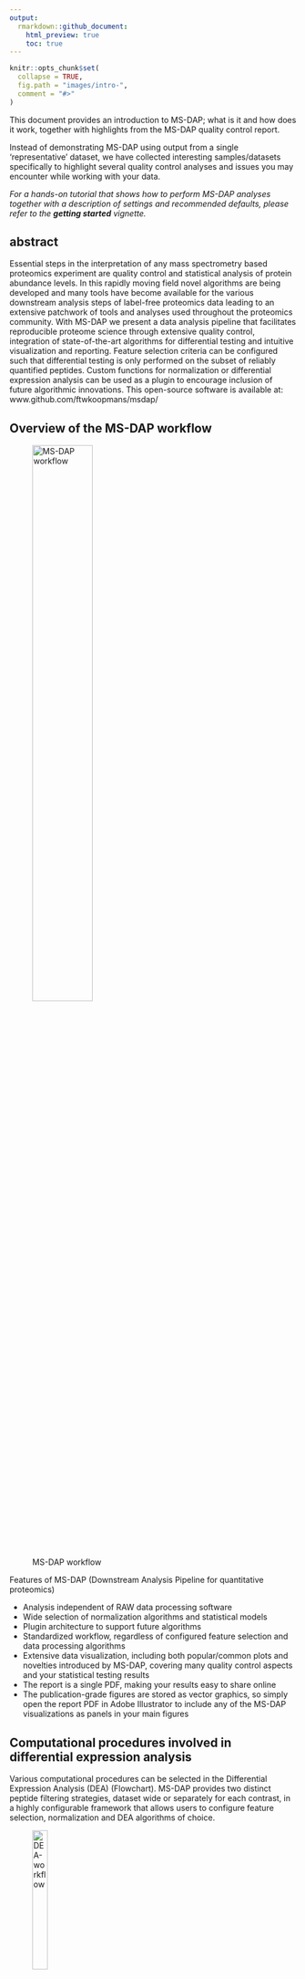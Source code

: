 ```yaml
---
output:
  rmarkdown::github_document:
    html_preview: true
    toc: true
---
```


```r
knitr::opts_chunk$set(
  collapse = TRUE,
  fig.path = "images/intro-",
  comment = "#>"
)
```


This document provides an introduction to MS-DAP; what is it and how does it work, together with highlights from the MS-DAP quality control report.

Instead of demonstrating MS-DAP using output from a single 'representative' dataset, we have collected interesting samples/datasets specifically to highlight several quality control analyses and issues you may encounter while working with your data.

_For a hands-on tutorial that shows how to perform MS-DAP analyses together with a description of settings and recommended defaults, please refer to the **getting started** vignette._



## abstract

Essential steps in the interpretation of any mass spectrometry based proteomics experiment are quality control and statistical analysis of protein abundance levels. In this rapidly moving field novel algorithms are being developed and many tools have become available for the various downstream analysis steps of label-free proteomics data leading to an extensive patchwork of tools and analyses used throughout the proteomics community. With MS-DAP we present a data analysis pipeline that facilitates reproducible proteome science through extensive quality control, integration of state-of-the-art algorithms for differential testing and intuitive visualization and reporting. Feature selection criteria can be configured such that differential testing is only performed on the subset of reliably quantified peptides. Custom functions for normalization or differential expression analysis can be used as a plugin to encourage inclusion of future algorithmic innovations. This open-source software is available at: www.github.com/ftwkoopmans/msdap/


## Overview of the MS-DAP workflow

![MS-DAP workflow](images/msdap-overview.png){width=50%}

Features of MS-DAP (Downstream Analysis Pipeline for quantitative proteomics)

- Analysis independent of RAW data processing software
- Wide selection of normalization algorithms and statistical models
- Plugin architecture to support future algorithms
- Standardized workflow, regardless of configured feature selection and data processing algorithms
- Extensive data visualization, including both popular/common plots and novelties introduced by MS-DAP, covering many quality control aspects and your statistical testing results
- The report is a single PDF, making your results easy to share online
- The publication-grade figures are stored as vector graphics, so simply open the report PDF in Adobe Illustrator to include any of the MS-DAP visualizations as panels in your main figures


## Computational procedures involved in differential expression analysis

Various computational procedures can be selected in the Differential Expression Analysis (DEA) (Flowchart). MS-DAP provides two distinct peptide filtering strategies, dataset wide or separately for each contrast, in a highly configurable framework that allows users to configure feature selection, normalization and DEA algorithms of choice.

![DEA-workflow](images/DEA-workflow.png){width=25%}


### DEA-workflow: feature selection

Feature selection is an important first step in which one decides on which peptides represent reliable data that should be used in downstream statistical analysis. The following criteria are available to determine whether a peptide is 'valid' in a sample group:

- identified in at least N samples
- identified in at least x% of samples
- quantified in at least N samples
- quantified in at least x% of samples
- topN peptides per protein; after above filters, rank peptides by the number of samples where detected and their overall CoV and keep the top N
- the respective protein has at least N peptides that pass the above filters

'identified' refers to peptide p in sample s was identified through MS/MS for DDA datasets, or identified with a confidence qvalue <= 0.01 for DIA datasets. Quantified refers to datapoints either identified and quantified or not identified but their abundance was inferred through match-between-runs.


### DEA-workflow: normalization

A second important step is to choose the normalization procedure. There are different normalization algorithms available in MS-DAP:

- median, simply scale each sample such that the median value is the same throughout the dataset
- VSN, from vsn R package (justvsn)
- Loess, from limma R package; normalizeCyclicLoess(log2_data, iterations = 10, method = "fast")
- RLR, from MSqRob R package; normalizeRLR @ https://github.com/statOmics/MSqRob/blob/MSqRob0.7.6/R/preprocess_MaxQuant.R
- MS-EmpiRe, mode normalization as implemented in msEmpiRe R package
- VWMB, Variation Within Mode Between (novel, unpublished)
- modebetween, application of VWMB to only normalize between groups (replicates within each group are all scaled in the exact same manner)




## Quality Control

MS-DAP builds a report that allows in depth quality control (QC). Building blocks of the QC report are:

- individual samples analyzed through identified peptides and chromatographic effects
- reproducibility & outliers visualized among replicates
- presentation of dataset-wide effects; identification of batch effects through PCA
- information needed to reproduce results

The QC report can be used to evaluate data that thereafter is subsequently re-analyzed. For instance, after inspection the report users are encouraged to flag suspicious samples as 'exclude' so they are not taken into account during differential abundance analysis, instead of removing them from the dataset entirely. By keeping all samples in the dataset the MS-DAP QC report enables transparancy and shows _why_ samples were removed.

In the sections below a subset of all MS-DAP QC figures is highlighted to showcase the wide scope of quality control included. To see what a full QC report looks like, you can directly view the results of the quickstart example from the installation guide by [clicking this download link](/examples/data/dataset_Klaassen2018_pmid26931375_report.pdf).


### sample metadata

MS-DAP allows you to inspect potential sources of bias in the sample set. We therefore strongly encourage annotation of the samples in your dataset with experimental conditions relevant for QC, such as experiment batch, SDS-PAGE gel number (if multiple were used), order of sample processing and measurement, etc. This sample metadata can be provided as a table (Excel or plain-text csv/tsv).

MS-DAP generates a template file that is almost ready to go, you only have to open it in Excel and provide the sample groups and add additional columns that describe experimental conditions!

For example, after you've loaded your dataset (eg; on the next line after `msdap::import_dataset_skyline(...)`) you can write a sample metadata template file using `msdap::write_template_for_sample_metadata(dataset, filename = "C:/temp/samples.xlsx")`, edit it in Excel, close Excel, then read it back into R using `msdap::import_sample_metadata(dataset, filename = "C:/temp/samples.xlsx")`.


### detect counts

The number of detected peptides in a sample, as compared to other samples in the dataset, is a proxy for experiment quality.

In this example we apply MS-DAP to an in-house DDA dataset that makes use of SDS-PAGE gels to demonstrate how MS-DAP automatically generates QC figures for all provided sample metadata. In this dataset, we have 4 gels (a-d) and the location on the gel is also annotated (note that for one sample we merged gel lanes 4 and 5, in the sample metadata table we simply denoted this as '4 + 5').

Below figures are a screenshot from the QC report; the first panel describes all sample metadata provided in this dataset, samples on each row are color-coded according to respective metadata. The Following panels further detail each row of this figure. Taken together, these allow you to identify whether some technical aspect coincides with a systematic reduction in peptide identification.

In this example, gel d clearly was the most successful 'experiment batch' and we observe a troublesome difference in peptide detection counts between gels.

![detect counts, color-coded by sample metadata](images/qc-detect_counts.png)


### chromatography

MS-DAP quality control analyses can help identify temporary problems while a sample elutes over the HPLC column. This allows to identify technical problems that may otherwise be mistakingly interpreted as biological effects.

For instance, suppose that sensitivity is strongly reduced (or the column is blocking) for a 10 minute period which results in decreased peptide intensities for the respective peptides eluting at the time. Or the sensitivity slowly decreases over time. Without quality control that considers the dimension 'retention time', we may not be aware of such problems but with MS-DAP we are. In fact, by including these analyses in the standard quality control repertoire, the presence or absence of technical issues is completely transparent to any reader of the QC report.

In the example below, we apply MS-DAP to an in-house SWATH-MS dataset where some measurements suffered from a temporary loss of measurement sensitivity. The first figure shows sample WT4; a typical example. The figure after shows sample KO5; note the drop in the number of detected peptides (top panel) and peptide abundances (bottom panel) at iRT 25 minutes.


**Typical sample:**

![RT figures, typical results](images/qc-rt_wt4_typical.png)

**Problematic sample; temporary drop in sensitivity**

![RT figures, trouble in KO5](images/qc-rt_ko5_outlier.png)

**Figure legends:**
The top panel shows the number of peptides in the input data, e.g. as recognized by the software that generated input for this pipeline, over time (black line). For reference, the grey line shows the median amount over all samples (note; if this is the exact same in all samples, the grey line may not be visible as it falls behind the black line).

The middle panel indicates whether peptide retention times deviate from their median over all samples (blue line). The grey area depicts the 5% and 95% quantiles, respectively. The line width corresponds to the number of peptides eluting at that time (data from first panel). Analogously, the bottom panel shows the deviation in peptide abundance as compared to the median over all samples (red line).


### within-group foldchange distributions

_the need for another new figure_

The QC report includes a visualization of each sample's overall peptide abundance distributions (not shown here), which is a good indication of overall differences in sample loading and/or mass-spec sensitivity.  However, plotting abundance distributions for replicate measurements are sometimes mistaken for a sign of reproducibility of individual peptide/protein abundance values (it is not). For instance, if we would randomize the labels in one of the replicates the overall peptide/protein abundance distribution does not change but there surely are foldchanges in peptide/protein abundances.

_solution provided by MS-DAP_

The foldchange of all peptides in a sample is compared to their respective mean value over all samples in the group. This visualizes how strongly each sample deviates from other samples in the same group which helps identify outlier samples. In this analysis, the distributions are ideally centered narrowly around zero.

_example_

In the example below, we apply MS-DAP to an in-house DDA dataset and show a screenshot of the foldchange distributions for a sample group where;

1) the reproducibility is not great, although normalization helps the distributions don't overlap very well and are quite wide (considering the x-axis are log2 foldchanges and these were supposed to be biological replicates)

2) the sample we marked as 'exclude' in the sample metadata table (dashed line) clearly is an outlier compared to the other samples in the group


**Figure legends:**
The left- and right-side panels show results of the same analysis applied before and after application of normalization, respectively. Each line represents a sample and color-coding is consistent between panels. Samples marked as 'exclude' in the provided sample metadata table are visualized as dashed lines.

Note that this example figure is based on an in-house dataset (selected for its outliers that nicely illustrate this figure), so a legend that shows the sample names and their respective color-coding is omitted here but available in any QC report of course.


![within-group foldchange distributions](images/qc-foldchange_outlier.png)


### CoV leave-one-out analysis

Downstream statistical analyses are empowered if the variation in peptide abundance values between replicated samples is lowered.

These analyses describe the effect of removing a particular sample prior to within−group Coefficient of Variation (CoV) computation. The lower the CoV distribution is for a sample, the better reproducibility we get by excluding it. Only sample groups with at least 4 replicates can be used for this analysis, so 3 samples remain after leaving one out. Samples marked as 'exclude' in the provided sample metadata are included in these analyses (shown as dashed lines), and only peptides with at least 3 data points across replicates samples (after leave-one-out) are used for each CoV computation.

Basically, CoV distributions as visualized here are like the left-half of a violin plot and the same criteria apply as with CoV box/violin-plots; ideally the majority of features have a low CoV, so the density shows a big hump close to zero and few values to the right (high CoV).

In the example below, we apply MS-DAP to an in-house DDA dataset and observe that the mode of the CoV distribution is much lower after removing the purple sample (already marked as 'exclude' in sample metadata).


![leave-one-out](images/qc-cov_loo_outlier.png)

**Figure legends:**
Samples marked as 'exclude' in the provided sample metadata table are visualized as dashed lines.

Note that this example figure is based on an in-house dataset (selected for its outliers that nicely illustrate this figure), so a legend that shows the sample names and their respective color-coding is omitted here but available in any QC report of course.


### PCA
A visualization of the first three PCA dimensions illustrates sample clustering. The goal of these figures is to detect global effects from a quality control perspective, such as samples from the same experiment batch clustering together, not to be sensitive to a minor subset of differentially abundant proteins (for which specialized statistical models can be applied downstream).

If additional sample metadata was provided, such as experiment batch, sample-prep dates, gel, etc., multiple PCA figures will be generated with respective color-codings. Users are encouraged to provide relevant experiment information as sample metadata and use these figures to search for unexpected batch effects.

The pcaMethods R package is used here to perform the Probabilistic PCA (PPCA). The set of peptides used for this analysis consists of those peptides that pass your filter criteria in every sample group. If any samples are marked as 'exclude' in the provided sample metadata, an additional PCA plot is generated with these samples included (depicting the 'exclude' samples as square symbols).

_Rationale behind data filter_

As mentioned above, the aim of the PCA figures is to identify global effects. To achieve this, we compute sample distances on the subset of peptides identified in each group which prevents rarely detected peptides/proteins from having a disproportionate effect on sample clustering. This pertains not only to 'randomly detected contaminant proteins' but also to proteins with abundance levels near the detection limit, which may be detected in only a subset of samples (eg; some measurements will be more successful/sensitive than others).


_on interpreting PCA_

Do note that for datasets where samples are very similar, for instance when the changes in protein abundances between phenotypes are minor, technical issues may have a stronger effect on PCA clustering than the phenotype (color-coding by sample groups). Whereas PCA is a common technique, we here show that;

1) the Probabilistic-PCA as used in MS-DAP corroborates individual QC plots indicating outlier samples (it works !)
2) the entire MS-DAP stack of QC analyses together allows users to backtrack outlier samples to upstream technical issues. Using this knowledge one can ‘exclude’ these samples and re-run MS-DAP to monitor the suspected positive effect on the analysis.
3) in absence of a relation between 'remarkable samples' and sample metadata, the data visualizations show that the peptide abundance variations among samples are not likely to be caused by (obvious) technical issues.

_example_

In the example below, we apply MS-DAP to an in-house DDA dataset and show a screenshot of (a subset of all) PCA visualizations. In the top panel, we can see how samples from all 3 groups are separated in principle components 1 and 2. In the bottom panel, we observe this separation by sample group (seen in the top panel) does not coincide with the SDS-PAGE gels used, demonstrating these dimension reductions capture a variation in peptide abundance values that coincides with phenotype not with the experiment technicality reviewed here.

![PCA automatic color coding](images/qc-pca_color_codes.png)


**Figure legends**
The first 3 principle components compared visually (1 _vs_ 2, 1 _vs_ 3, 2 _vs_ 3) on the rows. Left- and right-side panels on each row represent the same figure without and with sample labels. The principle components are shown on the axis labels together with their respective percentage of variance explained. Samples marked as 'exclude' in the provided sample metadata, if any, are visualized as square shapes.

Note that this example figure is based on an in-house dataset, so sample and group names/labels are omitted here but available in any QC report of course.


### use the MS-DAP multifaceted analyses in QC analysis

If outlier samples in PCA are outliers in other QC analyses as well, the case for excluding them from statistical analysis is strengthened.

1) In the example dataset discussed in the chromatography, we observed sample KO5 suffered some technical issues during elution. But there is more, sample WT5 suffered similar issues. Both figures are shown below.

sample KO5:
![RT figures, trouble in KO5](images/qc-rt_ko5_outlier.png)

sample WT5:
![RT figures, trouble in WT5](images/qc-rt_wt5_outlier.png)


2) If we now consider the PCA analysis, we observe these samples are major outliers. Because we have the chromatography figures shown above, we can infer this is most likely caused by technicalities and not due to biology!

![PCA outliers corroborate earlier QC](images/qc-pca_outlier.png)

Without the detailed QC plots from MS-DAP that describe deviation in peptide quantity over HPLC elution time, one would not know why these samples are outliers (is it biology or technical issues?), but with MS-DAP we can!



### Volcano plot

Volcano plots are a common approach to visualizing statistical testing results. As implemented in MS-DAP, both color-coding and shapes are used to signal whether proteins are significant given some user-defined qvalue and foldchange cutoff to maximize the readability of the figure. Variations of the Volcano plot are provided with and without labels, and with and without trimming the x- and y-axis, to optimally display the data.

In the example figure below, we use a DDA dataset that compares wildtype and knockout conditions by immunoprecipitation (Klaassen et al. 2018, PMID: 26931375) to illustrate the 4 variations shown for each statistical comparison. Note that the title reveals these are results from the _MSqRob_ statistical model; MS-DAP automatically generates figures for each statistical model * each contast.

![volcano](images/qc-volcano_Klaassen_shisa6ip.png)


### protein foldchanges estimated by statistical models

We can inspect the protein foldchange distributions from all statistical testing to check if the null hypothesis holds, most proteins are not changed, as the mode of the log2 foldchange distributions should be at (or very close to) zero.

If the mode is far from 0, consider alternative normalization strategies. Do note the scale on the x-axis, for some experiments the foldchanges are very low which in turn may exaggerate this ﬁgure.

_note; the MSqRob model tends to assign zero (log)foldchange for proteins with minor difference between conditions where the model is very sure the null hypothesis cannot be rejected (shrinkage by the ridge regression model). As a result, many foldchanges will be zero and the density plot for MSqRob may look like a spike instead of the expected Gaussian shape observed in other models_

In the example figure below, we illustrate above points using a screenshow from the MS-DAP report of the Klaassen et al. dataset described in the previous section. Besides the point above regarding MSqRob, we also observe a foldchange-mode at zero for both the peptide-level model MS-EmpiRe and the protein-level eBayes model.

![volcano](images/qc-stat-fc-density_Klaassen_shisa6ip.png)



## Example of a full report
The MS-DAP report of the O'Connel 2018 dataset (PRIDE ID: PXD007683) shows application to a MaxQuant dataset: [O'Connel 2018 dataset](misc/PXD007683_msdap_2020-06-01_19;06;59__report.pdf)

The RT plots reveal an unexpected peak in peptide identifications at the end of the chromatogram. To rule out technical issues in data analysis, plotting MaxQuant output as-is corroborates the MS-DAP figures (we repeated the same procedure on a MetaMorpheus search of the same data to double-check).
```r
x = data.table::fread("C:/DATA/PXD007683/txt_mbr/evidence.txt")
hist(x$`Calibrated retention time`, breaks = 100)
```
